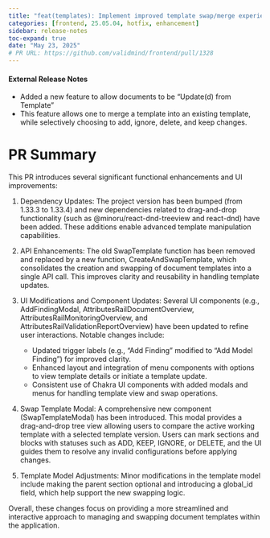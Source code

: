 ```yaml
---
title: "feat(templates): Implement improved template swap/merge experience"
categories: [frontend, 25.05.04, hotfix, enhancement]
sidebar: release-notes
toc-expand: true
date: "May 23, 2025"
# PR URL: https://github.com/validmind/frontend/pull/1328
---
```

#### External Release Notes
- Added a new feature to allow documents to be "Update(d) from Template"
- This feature allows one to merge a template into an existing template, while selectively choosing to add, ignore, delete, and  keep changes.

# PR Summary

This PR introduces several significant functional enhancements and UI improvements:

1. Dependency Updates: The project version has been bumped (from 1.33.3 to 1.33.4) and new dependencies related to drag-and-drop functionality (such as @minoru/react-dnd-treeview and react-dnd) have been added. These additions enable advanced template manipulation capabilities.

2. API Enhancements: The old SwapTemplate function has been removed and replaced by a new function, CreateAndSwapTemplate, which consolidates the creation and swapping of document templates into a single API call. This improves clarity and reusability in handling template updates.

3. UI Modifications and Component Updates: Several UI components (e.g., AddFindingModal, AttributesRailDocumentOverview, AttributesRailMonitoringOverview, and AttributesRailValidationReportOverview) have been updated to refine user interactions. Notable changes include:
   - Updated trigger labels (e.g., "Add Finding" modified to "Add Model Finding") for improved clarity.
   - Enhanced layout and integration of menu components with options to view template details or initiate a template update.
   - Consistent use of Chakra UI components with added modals and menus for handling template view and swap operations.

4. Swap Template Modal: A comprehensive new component (SwapTemplateModal) has been introduced. This modal provides a drag-and-drop tree view allowing users to compare the active working template with a selected template version. Users can mark sections and blocks with statuses such as ADD, KEEP, IGNORE, or DELETE, and the UI guides them to resolve any invalid configurations before applying changes.

5. Template Model Adjustments: Minor modifications in the template model include making the parent section optional and introducing a global_id field, which help support the new swapping logic.

Overall, these changes focus on providing a more streamlined and interactive approach to managing and swapping document templates within the application.
